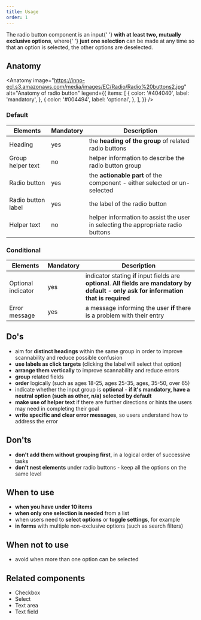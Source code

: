 ```yaml
---
title: Usage
order: 1
---
```



<Paragraph size="lead">
  The radio button component is an input{' '}
  <strong>with at least two, mutually exclusive options</strong>, where{' '}
  <strong>just one selection</strong> can be made at any time so that an option
  is selected, the other options are deselected.
</Paragraph>

## Anatomy

<Anatomy
  image="https://inno-ecl.s3.amazonaws.com/media/images/EC/Radio/Radio%20buttons2.jpg"
  alt="Anatomy of radio button"
  legend={{
    items: [
      {
        color: '#404040',
        label: 'mandatory',
      },
      {
        color: '#004494',
        label: 'optional',
      },
    ],
  }}
/>

### Default

| Elements           | Mandatory | Description                                                                      |
| ------------------ | --------- | -------------------------------------------------------------------------------- |
| Heading            | yes       | the **heading of the group** of related radio buttons                            |
| Group helper text  | no        | helper information to describe the radio button group                            |
| Radio button       | yes       | the **actionable part** of the component - either selected or un-selected        |
| Radio button label | yes       | the label of the radio button                                                    |
| Helper text        | no        | helper information to assist the user in selecting the appropriate radio buttons |

### Conditional

| Elements           | Mandatory | Description                                                                                                                                 |
| ------------------ | --------- | ------------------------------------------------------------------------------------------------------------------------------------------- |
| Optional indicator | yes       | indicator stating **if** input fields are **optional**. **All fields are mandatory by default - only ask for information that is required** |
| Error message      | yes       | a message informing the user **if** there is a problem with their entry                                                                     |

## Do's

- aim for **distinct headings** within the same group in order to improve scannability and reduce possible confusion
- **use labels as click targets** (clicking the label will select that option)
- **arrange them vertically** to improve scannability and reduce errors
- **group** related fields
- **order** logically (such as ages 18-25, ages 25-35, ages, 35-50, over 65)
- indicate whether the input group is **optional** - **if it's mandatory, have a neutral option (such as other, n/a) selected by default**
- **make use of helper text** if there are further directions or hints the users may need in completing their goal
- **write specific and clear error messages**, so users understand how to address the error

## Don'ts

- **don't add them without grouping first**, in a logical order of successive tasks
- **don't nest elements** under radio buttons - keep all the options on the same level

## When to use

- **when you have under 10 items**
- **when only one selection is needed** from a list
- when users need to **select options** or **toggle settings**, for example
- **in forms** with multiple non-exclusive options (such as search filters)

## When not to use

- avoid when more than one option can be selected

## Related components

- <Link to="/ec/components/forms/checkbox/usage/" standalone>
    Checkbox
  </Link>
- <Link to="/ec/components/forms/select/usage/" standalone>
    Select
  </Link>
- <Link to="/ec/components/forms/text-area/usage/" standalone>
    Text area
  </Link>
- <Link to="/ec/components/forms/text-field/usage/" standalone>
    Text field
  </Link>
